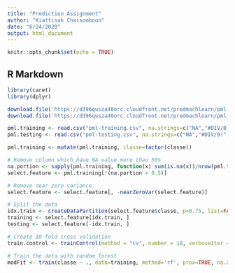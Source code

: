 ```yaml
---
title: "Prediction Assignment"
author: "Kiattisak Chaisomboon"
date: "6/24/2020"
output: html_document
---
```


```r
knitr::opts_chunk$set(echo = TRUE)
```

## R Markdown


```r
library(caret)
library(dplyr)

download.file('https://d396qusza40orc.cloudfront.net/predmachlearn/pml-training.csv', 'pml-training.csv')
download.file('https://d396qusza40orc.cloudfront.net/predmachlearn/pml-testing.csv', 'pml-testing.csv')

pml.training <- read.csv("pml-training.csv", na.strings=c("NA","#DIV/0!", ""))
pml.testing <- read.csv("pml-testing.csv", na.strings=c("NA","#DIV/0!", ""))

pml.training <- mutate(pml.training, classe=factor(classe))
```


```r
# Remove column which have NA value more than 50%
na.portion <- sapply(pml.training, function(x) sum(is.na(x))/nrow(pml.training))
select.feature <- pml.training[!(na.portion > 0.5)]
```


```r
# Remove near zero variance
select.feature <- select.feature[, -nearZeroVar(select.feature)]
```


```r
# Split the data
idx.train <- createDataPartition(select.feature$classe, p=0.75, list=FALSE)
training <- select.feature[idx.train, ]
testing <- select.feature[-idx.train, ]
```


```r
# Create 10-fold cross validation
train.control <- trainControl(method = "cv", number = 10, verboseIter = TRUE)
```


```r
# Train the data with random forest
modFit <- train(classe ~ ., data=training, method='rf', prox=TRUE, na.action=na.pass, trControl = train.control)
```

